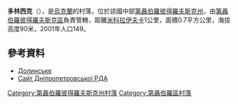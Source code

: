 {{coord|48|22|50|N|34|44|39|E|scale:30000_region:UA|display=title}}

'''多林西克'''（{{lang-uk|Долинське}}），是[[烏克蘭|烏克蘭]]的村落，位於該國中部[[第聶伯羅彼得羅夫斯克州|第聶伯羅彼得羅夫斯克州]]，由[[第聶伯羅彼得羅夫斯克區|第聶伯羅彼得羅夫斯克區]]負責管轄，距離[[米科拉伊夫卡_(第聶伯羅彼得羅夫斯克區)|米科拉伊夫卡]]1公里，面積0.7平方公里，海拔高度90米，2001年人口149。

==參考資料==
* [http://gska2.rada.gov.ua/pls/z7502/A005?rdat1=17.06.2011&rf7571=5312 Долинське]{{dead link|date=2017年12月 |bot=InternetArchiveBot |fix-attempted=yes }}
* [http://www.dnipropetrovskiy.dp.gov.ua/OBLADM/dnepr_rda.nsf/a57ed39423da8150c2257424002d84e8/46f5545a18471e65c22576240060bd97?OpenDocument Сайт Дніпропетровської РДА] {{Wayback|url=http://www.dnipropetrovskiy.dp.gov.ua/OBLADM/dnepr_rda.nsf/a57ed39423da8150c2257424002d84e8/46f5545a18471e65c22576240060bd97?OpenDocument |date=20160305133110 }}

{{DEFAULTSORT:Долинське}}
[[Category:第聶伯羅彼得羅夫斯克州村落|Category:第聶伯羅彼得羅夫斯克州村落]]
[[Category:第聶伯羅區村落|Category:第聶伯羅區村落]]


{{Dnipropetrovsk-geo-stub}}